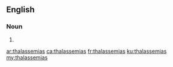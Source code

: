 ==English==

===Noun===
{{head|en|plural}}

# {{plural of|thalassemia|lang=en}}

[[ar:thalassemias]]
[[ca:thalassemias]]
[[fr:thalassemias]]
[[ku:thalassemias]]
[[my:thalassemias]]